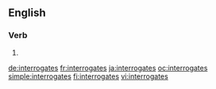 ==English==

===Verb===
{{head|en|verb form}}

# {{en-third-person singular of|interrogate}}

[[de:interrogates]]
[[fr:interrogates]]
[[ja:interrogates]]
[[oc:interrogates]]
[[simple:interrogates]]
[[fi:interrogates]]
[[vi:interrogates]]